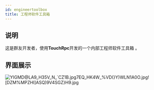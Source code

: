 ```yaml
---
id: engineertoolbox
title: 工程师软件工具箱
---
```


## 说明
这是群友开发者，使用**TouchRpc**开发的一个内部工程师软件工具箱 。

## 界面展示
![YIGMD@LA9_H3[5V_N_`CZ1B.jpg](https://cdn.nlark.com/yuque/0/2022/jpeg/25438888/1656049227644-2eef3260-266f-422d-b3b3-d6e027f2e389.jpeg#clientId=uffa0a903-d51d-4&crop=0&crop=0&crop=1&crop=1&from=drop&id=uafaf603a&margin=%5Bobject%20Object%5D&name=YIGMD%40LA9_H3%5B5V_N_%60CZ1B.jpg&originHeight=1778&originWidth=2218&originalType=binary&ratio=1&rotation=0&showTitle=false&size=664767&status=done&style=none&taskId=uad540571-7884-40ba-8042-548bccfd033&title=)![7EQ_HK4W_%VD(}Y)WLN1A0O.jpg](https://cdn.nlark.com/yuque/0/2022/jpeg/25438888/1656049237987-911536b3-2b73-4381-b780-3e81dc137d54.jpeg#clientId=uffa0a903-d51d-4&crop=0&crop=0&crop=1&crop=1&from=drop&id=u411e2e31&margin=%5Bobject%20Object%5D&name=7EQ_HK4W_%25VD%28%7DY%29WLN1A0O.jpg&originHeight=1730&originWidth=3648&originalType=binary&ratio=1&rotation=0&showTitle=false&size=1412959&status=done&style=none&taskId=uebd82a55-dc4a-43ed-9815-583900cefb0&title=)![DZM%MPZHI]ASQ)9V4SGZ}H9.jpg](https://cdn.nlark.com/yuque/0/2022/jpeg/25438888/1656049250978-7c5b3e38-f686-4f98-9a74-f7382a16203c.jpeg#clientId=uffa0a903-d51d-4&crop=0&crop=0&crop=1&crop=1&from=drop&id=ub8c3ed54&margin=%5Bobject%20Object%5D&name=DZM%25MPZHI%5DASQ%299V4SGZ%7DH9.jpg&originHeight=1028&originWidth=2522&originalType=binary&ratio=1&rotation=0&showTitle=false&size=410344&status=done&style=none&taskId=u77f6716f-020a-4b41-b874-ba77deea0c5&title=)

